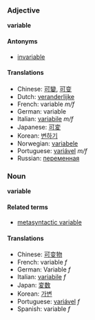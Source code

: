 ===Adjective===
'''variable'''

====Antonyms====
*[[invariable]]

====Translations====
*Chinese: [[可變]], [[可变]]
*Dutch: [[veranderlijke]]
*French: variable ''m/f''
*German: variable
*Italian: [[variabile]] ''m/f''
*Japanese: [[可変]]
*Korean: [[변하기]]
*Norwegian: [[variabele]]
*Portuguese: [[variável]] ''m/f''
*Russian: [[переменная]]

===Noun===
'''variable'''

====Related terms====
*[[metasyntactic variable]]

====Translations====
*Chinese: [[可变物]]
*French: variable ''f''
*German: Variable ''f''
*Italian: [[variabile]] ''f''
*Japan: [[変数]]
*Korean: [[가변]]
*Portuguese: [[variável]] ''f''
*Spanish: variable ''f''